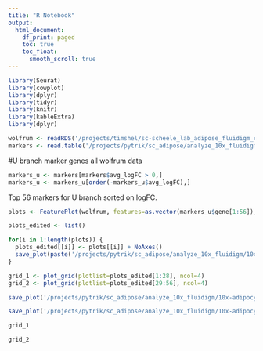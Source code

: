 ```yaml
---
title: "R Notebook"
output:
  html_document:
    df_print: paged
    toc: true
    toc_float: 
      smooth_scroll: true
---
```



```r
library(Seurat)
library(cowplot)
library(dplyr)
library(tidyr)
library(knitr)
library(kableExtra)
library(dplyr)
```

```r
wolfrum <- readRDS('/projects/timshel/sc-scheele_lab_adipose_fluidigm_c1/data-wolfrum/wolfrum.compute.seurat_obj.rds')
markers <- read.table('/projects/pytrik/sc_adipose/analyze_10x_fluidigm/10x-adipocyte-analysis/output/markergenes/180831/markers_10x-180831_upperbranch_lowerbranch_negbinom.tsv', header=T)
```

#U branch marker genes all wolfrum data

```r
markers_u <- markers[markers$avg_logFC > 0,]
markers_u <- markers_u[order(-markers_u$avg_logFC),]
```

Top 56 markers for U branch sorted on logFC.

```r
plots <- FeaturePlot(wolfrum, features=as.vector(markers_u$gene[1:56]), combine = FALSE, pt.size=0.2, cols=c('gray', 'blue'))

plots_edited <- list()

for(i in 1:length(plots)) {
  plots_edited[[i]] <- plots[[i]] + NoAxes()
  save_plot(paste('/projects/pytrik/sc_adipose/analyze_10x_fluidigm/10x-adipocyte-analysis/figures/figures_paper/supplementary_figures/wolfrum/u_l_branch_markers/all_data/U_branch/', as.vector(markers_u$gene[i]) ,'.pdf', sep=''), plots_edited[[i]], base_height=6, base_width=6)
}

grid_1 <- plot_grid(plotlist=plots_edited[1:28], ncol=4)
grid_2 <- plot_grid(plotlist=plots_edited[29:56], ncol=4)

save_plot('/projects/pytrik/sc_adipose/analyze_10x_fluidigm/10x-adipocyte-analysis/figures/figures_paper/supplementary_figures/wolfrum/u_l_branch_markers/all_data/markers_upper_branch_1-28.pdf', grid_1, base_height=16, base_width=12)

save_plot('/projects/pytrik/sc_adipose/analyze_10x_fluidigm/10x-adipocyte-analysis/figures/figures_paper/supplementary_figures/wolfrum/u_l_branch_markers/all_data/markers_upper_branch_29-56.pdf', grid_2, base_height=16, base_width=12)
```

```r
grid_1
```

```r
grid_2
```


